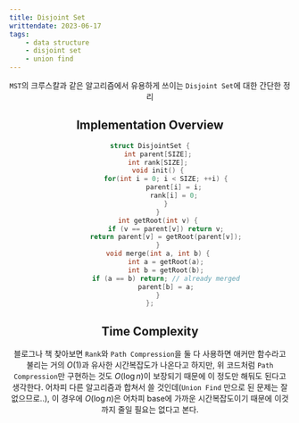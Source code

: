 ```yaml
---
title: Disjoint Set
writtendate: 2023-06-17
tags:
    - data structure
    - disjoint set
    - union find
---
```


<Header />

`MST`의 크루스칼과 같은 알고리즘에서 유용하게 쓰이는 `Disjoint Set`에 대한 간단한 정리

## Implementation Overview

```cpp
struct DisjointSet {
    int parent[SIZE];
    int rank[SIZE];
    void init() {
        for(int i = 0; i < SIZE; ++i) {
            parent[i] = i;
            rank[i] = 0;
        }
    }
    int getRoot(int v) {
        if (v == parent[v]) return v;
        return parent[v] = getRoot(parent[v]);
    }
    void merge(int a, int b) {
        int a = getRoot(a);
        int b = getRoot(b);
        if (a == b) return; // already merged
        parent[b] = a;
    }
};
```

## Time Complexity

블로그나 책 찾아보면 `Rank`와 `Path Compression`을 둘 다 사용하면 애커만 함수라고 불리는 거의 $O(1)$과 유사한 시간복잡도가 나온다고 하지만, 위 코드처럼 `Path Compression`만 구현하는 것도 $O(\log n)$이 보장되기 때문에 이 정도만 해둬도 된다고 생각한다. 어차피 다른 알고리즘과 합쳐서 쓸 것인데(`Union Find` 만으로 된 문제는 잘 없으므로..), 이 경우에 $O(\log n)$은 어차피 base에 가까운 시간복잡도이기 때문에 이것까지 줄일 필요는 없다고 본다.


<TagList />
<Comment />
